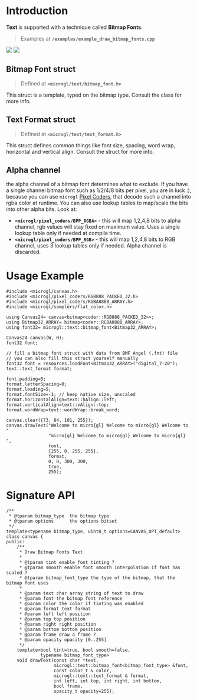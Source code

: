 # Introduction

**Text** is supported with a technique called **Bitmap Fonts**.

> Examples at **`/examples/example_draw_bitmap_fonts.cpp`** 

<div className='flex flex-row justify-center my-10 gap-10'>
  <Image src='/images/canvas_text.png' className='w-[250px] h-[250px]' imgClass=''  />
  <Image src='/images/canvas_text_2.png' className='w-[250px] h-[250px] ' imgClass=''  />
</div>

## Bitmap Font struct
> Defined at **`<microgl/text/bitmap_font.h>`** 

This struct is a template, typed on the bitmap type. Consult the class for more info.

## Text Format struct
> Defined at **`<microgl/text/text_format.h>`** 

This struct defines common things like font size, spacing, word wrap, horizontal and vertical align.
Consult the struct for more info.

## Alpha channel
the alpha channel of a bitmap font determines what to exclude. If you have a single channel bitmap
font such as 1/2/4/8 bits per pixel, you are in luck :), because you can use `microgl` [Pixel Coders](pixel-coders),
that decode such a channel into rgba color at runtime. You can also use lookup tables to map/scale the bits
into other alpha bits. Look at:
- **`<microgl/pixel_coders/BPP_RGBA>`** - this will map 1,2,4,8 bits to alpha channel, rgb values will stay
fixed on maximum value. Uses a single lookup table only if needed at compile time.
- **`<microgl/pixel_coders/BPP_RGB>`** - this will map 1,2,4,8 bits to RGB channel, uses 
3 lookup tables only if needed. Alpha channel is discarded.

# Usage Example

```lang=cpp
#include <microgl/canvas.h>
#include <microgl/pixel_coders/RGB888_PACKED_32.h>
#include <microgl/pixel_coders/RGBA8888_ARRAY.h>
#include <microgl/samplers/flat_color.h>

using Canvas24= canvas<bitmap<coder::RGB888_PACKED_32>>;
using Bitmap32_ARRAY= bitmap<coder::RGBA8888_ARRAY>;
using font32= microgl::text::bitmap_font<Bitmap32_ARRAY>;

Canvas24 canvas(W, H);
font32 font;

// fill a bitmap font struct with data from BMF Angel (.fnt) file
// you can also fill this struct yourself manually
font32 font = resources.loadFont<Bitmap32_ARRAY>("digital_7-20");
text::text_format format;

font.padding=5;
format.letterSpacing=0;
format.leading=5;
format.fontSize=-1; // keep native size, unscaled
format.horizontalAlign=text::hAlign::left;
format.verticalAlign=text::vAlign::top;
format.wordWrap=text::wordWrap::break_word;

canvas.clear({73, 84, 101, 255});
canvas.drawText("Welcome to micro{gl} Welcome to micro{gl} Welcome to "
                "micro{gl} Welcome to micro{gl} Welcome to micro{gl} ",
                font,
                {255, 0, 255, 255},
                format,
                0, 0, 300, 300,
                true,
                255);

```

# Signature API

```lang=cpp
/**
 * @tparam bitmap_type  the bitmap type
 * @tparam options      the options bitset
 */
template<typename bitmap_type, uint8_t options=CANVAS_OPT_default>
class canvas {
public:
    /**
     * Draw Bitmap Fonts Text
     *
     * @tparam tint enable font tinting ?
     * @tparam smooth enable font smooth interpolation if font has scaled ?
     * @tparam bitmap_font_type the type of the bitmap, that the bitmap font uses
     *
     * @param text char array string of text to draw
     * @param font the bitmap font reference
     * @param color the color if tinting was enabled
     * @param format text format
     * @param left left position
     * @param top top position
     * @param right right position
     * @param bottom bottom position
     * @param frame draw a frame ?
     * @param opacity opacity [0..255]
     */
    template<bool tint=true, bool smooth=false, 
             typename bitmap_font_type>
    void drawText(const char *text, 
                  microgl::text::bitmap_font<bitmap_font_type> &font, 
                  const color_t & color,
                  microgl::text::text_format & format,
                  int left, int top, int right, int bottom, 
                  bool frame, 
                  opacity_t opacity=255);

```

